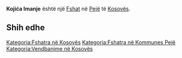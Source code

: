 {{Fshat në Kosovës
 | Emri                = Kojića Imanje
| srp_N_name = Kojića Imanje
| srp_N_FULL_NAME_RO = Kojića Imanje
| srp_N_FULL_NAME_ND_RO = Kojica Imanje
| srp_N_SORT_NAME_RG = KOJICAIMANJE
| srp_N_FULL_NAME_RG = Kojića Imanje
| srp_N_FULL_NAME_ND_RG = Kojica Imanje

 | Emri (Rasa dhanore) = 
 | Figura              = 
 | Shteti              = Kosovo
 | Komuna              = Pejë
 | Kodi postar         = 
 | Sipërfaqja          = 

 | Popullsia           = 

 | Regj. i popullsisë  = 
 | Dend. e popullsisë  = 
 | Faqja zyrtare       = 
 <!--- Koordinatat ----> 
 | Gjerësia            = 42.663056
 | Gjatësia            = 20.326667
 | Lartësia            = 
}}
'''Kojića Imanje''' është një [[Fshat]] në [[Pejë]] të [[Kosovës]].

<!-- == Gjeografia == -->
<!-- == Historia == -->
<!-- == Demografia == -->
== Shih edhe ==
{{Komuna Pejë}}
{{Kosovo-Administrata-Cung}}

[[Kategoria:Fshatra në Kosovës]]
[[Kategoria:Fshatra në Kommunes Pejë]]
[[Kategoria:Vendbanime në Kosovës]]